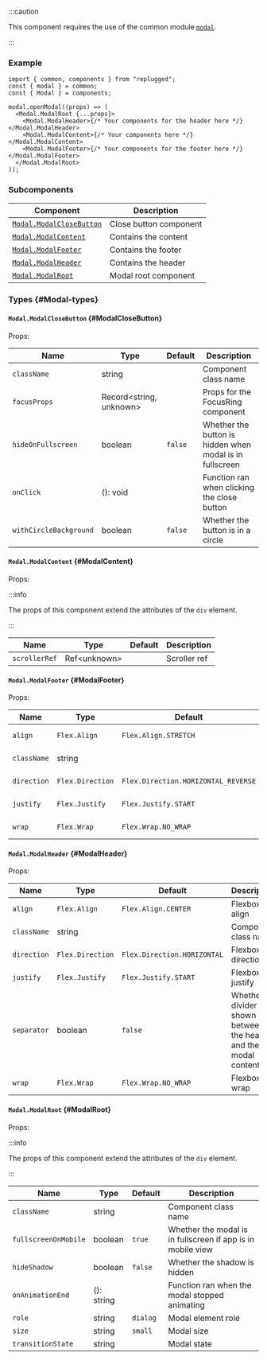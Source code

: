 
:::caution

This component requires the use of the common module [`modal`](common#modal).

:::

### Example

```tsx
import { common, components } from "replugged";
const { modal } = common;
const { Modal } = components;

modal.openModal((props) => (
  <Modal.ModalRoot {...props}>
    <Modal.ModalHeader>{/* Your components for the header here */}</Modal.ModalHeader>
    <Modal.ModalContent>{/* Your components here */}</Modal.ModalContent>
    <Modal.ModalFooter>{/* Your components for the footer here */}</Modal.ModalFooter>
  </Modal.ModalRoot>
));
```

### Subcomponents

| Component                                     | Description            |
| --------------------------------------------- | ---------------------- |
| [`Modal.ModalCloseButton`](#ModalCloseButton) | Close button component |
| [`Modal.ModalContent`](#ModalContent)         | Contains the content   |
| [`Modal.ModalFooter`](#ModalFooter)           | Contains the footer    |
| [`Modal.ModalHeader`](#ModalHeader)           | Contains the header    |
| [`Modal.ModalRoot`](#ModalRoot)               | Modal root component   |

### Types {#Modal-types}

#### `Modal.ModalCloseButton` {#ModalCloseButton}

Props:

| Name                   | Type                    | Default | Description                                              |
| ---------------------- | ----------------------- | ------- | -------------------------------------------------------- |
| `className`            | string                  |         | Component class name                                     |
| `focusProps`           | Record<string, unknown> |         | Props for the FocusRing component                        |
| `hideOnFullscreen`     | boolean                 | `false` | Whether the button is hidden when modal is in fullscreen |
| `onClick`              | <Required /> (): void   |         | Function ran when clicking the close button              |
| `withCircleBackground` | boolean                 | `false` | Whether the button is in a circle                        |

#### `Modal.ModalContent` {#ModalContent}

Props:

:::info

The props of this component extend the attributes of the `div` element.

:::

| Name          | Type          | Default | Description  |
| ------------- | ------------- | ------- | ------------ |
| `scrollerRef` | Ref<unknown\> |         | Scroller ref |

#### `Modal.ModalFooter` {#ModalFooter}

Props:

| Name        | Type             | Default                             | Description          |
| ----------- | ---------------- | ----------------------------------- | -------------------- |
| `align`     | `Flex.Align`     | `Flex.Align.STRETCH`                | Flexbox align        |
| `className` | string           |                                     | Component class name |
| `direction` | `Flex.Direction` | `Flex.Direction.HORIZONTAL_REVERSE` | Flexbox direction    |
| `justify`   | `Flex.Justify`   | `Flex.Justify.START`                | Flexbox justify      |
| `wrap`      | `Flex.Wrap`      | `Flex.Wrap.NO_WRAP`                 | Flexbox wrap         |

#### `Modal.ModalHeader` {#ModalHeader}

Props:

| Name        | Type             | Default                     | Description                                                         |
| ----------- | ---------------- | --------------------------- | ------------------------------------------------------------------- |
| `align`     | `Flex.Align`     | `Flex.Align.CENTER`         | Flexbox align                                                       |
| `className` | string           |                             | Component class name                                                |
| `direction` | `Flex.Direction` | `Flex.Direction.HORIZONTAL` | Flexbox direction                                                   |
| `justify`   | `Flex.Justify`   | `Flex.Justify.START`        | Flexbox justify                                                     |
| `separator` | boolean          | `false`                     | Whether a divider is shown between the header and the modal content |
| `wrap`      | `Flex.Wrap`      | `Flex.Wrap.NO_WRAP`         | Flexbox wrap                                                        |

#### `Modal.ModalRoot` {#ModalRoot}

Props:

:::info

The props of this component extend the attributes of the `div` element.

:::

| Name                 | Type       | Default  | Description                                                 |
| -------------------- | ---------- | -------- | ----------------------------------------------------------- |
| `className`          | string     |          | Component class name                                        |
| `fullscreenOnMobile` | boolean    | `true`   | Whether the modal is in fullscreen if app is in mobile view |
| `hideShadow`         | boolean    | `false`  | Whether the shadow is hidden                                |
| `onAnimationEnd`     | (): string |          | Function ran when the modal stopped animating               |
| `role`               | string     | `dialog` | Modal element role                                          |
| `size`               | string     | `small`  | Modal size                                                  |
| `transitionState`    | string     |          | Modal state                                                 |
